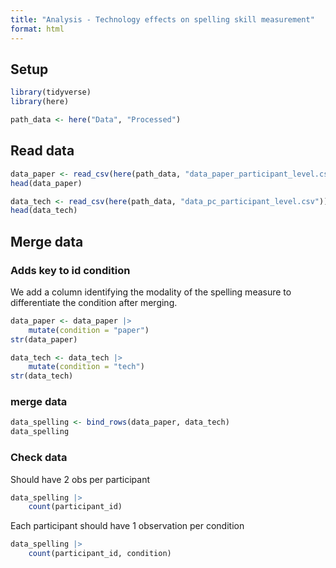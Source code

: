 ```yaml
---
title: "Analysis - Technology effects on spelling skill measurement"
format: html
---
```


## Setup

```r
library(tidyverse)
library(here)
```

```r
path_data <- here("Data", "Processed")
```

## Read data

```r
data_paper <- read_csv(here(path_data, "data_paper_participant_level.csv"))
head(data_paper)
```

```r
data_tech <- read_csv(here(path_data, "data_pc_participant_level.csv"))
head(data_tech)
```

## Merge data

### Adds key to id condition

We add a column identifying the modality of the spelling measure to 
differentiate the condition after merging.

```r
data_paper <- data_paper |>
    mutate(condition = "paper")
str(data_paper)

data_tech <- data_tech |>
    mutate(condition = "tech")
str(data_tech)
```

### merge data

```r
data_spelling <- bind_rows(data_paper, data_tech)
data_spelling
```

### Check data

Should have 2 obs per participant
```r
data_spelling |>
    count(participant_id)
```

Each participant should have 1 observation per condition
```r
data_spelling |>
    count(participant_id, condition)
```
